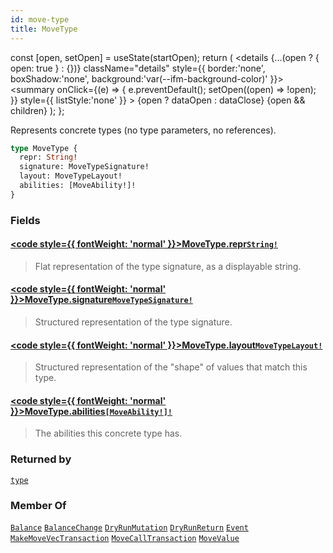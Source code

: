 ```yaml
---
id: move-type
title: MoveType
---
```









  const [open, setOpen] = useState(startOpen);
  return (
    <details {...(open ? { open: true } : {})} className="details" style={{ border:'none', boxShadow:'none', background:'var(--ifm-background-color)' }}>
      <summary
        onClick={(e) => {
          e.preventDefault();
          setOpen((open) => !open);
        }}
        style={{ listStyle:'none' }}
      >
      {open ? dataOpen : dataClose}
      </summary>
      {open && children}
    </details>
  );
};








Represents concrete types (no type parameters, no references).


```graphql
type MoveType {
  repr: String!
  signature: MoveTypeSignature!
  layout: MoveTypeLayout!
  abilities: [MoveAbility!]!
}
```




### Fields

#### [<code style={{ fontWeight: 'normal' }}>MoveType.<b>repr</b></code>](#)<Bullet />[`String!`](/references/sui-api/sui-graphql/reference/scalars/string) <Badge class="badge badge--secondary" text="non-null"/> <Badge class="badge badge--secondary" text="scalar"/> 
> 
> 
> Flat representation of the type signature, as a displayable string.
> 

#### [<code style={{ fontWeight: 'normal' }}>MoveType.<b>signature</b></code>](#)<Bullet />[`MoveTypeSignature!`](/references/sui-api/sui-graphql/reference/scalars/move-type-signature) <Badge class="badge badge--secondary" text="non-null"/> <Badge class="badge badge--secondary" text="scalar"/> 
> 
> 
> Structured representation of the type signature.
> 

#### [<code style={{ fontWeight: 'normal' }}>MoveType.<b>layout</b></code>](#)<Bullet />[`MoveTypeLayout!`](/references/sui-api/sui-graphql/reference/scalars/move-type-layout) <Badge class="badge badge--secondary" text="non-null"/> <Badge class="badge badge--secondary" text="scalar"/> 
> 
> 
> Structured representation of the "shape" of values that match this type.
> 

#### [<code style={{ fontWeight: 'normal' }}>MoveType.<b>abilities</b></code>](#)<Bullet />[`[MoveAbility!]!`](/references/sui-api/sui-graphql/reference/enums/move-ability) <Badge class="badge badge--secondary" text="non-null"/> <Badge class="badge badge--secondary" text="enum"/> 
> 
> 
> The abilities this concrete type has.
> 



### Returned by

[`type`](/references/sui-api/sui-graphql/reference/queries/type)  <Badge class="badge badge--secondary" text="query"/>

### Member Of

[`Balance`](/references/sui-api/sui-graphql/reference/objects/balance)  <Badge class="badge badge--secondary" text="object"/><Bullet />[`BalanceChange`](/references/sui-api/sui-graphql/reference/objects/balance-change)  <Badge class="badge badge--secondary" text="object"/><Bullet />[`DryRunMutation`](/references/sui-api/sui-graphql/reference/objects/dry-run-mutation)  <Badge class="badge badge--secondary" text="object"/><Bullet />[`DryRunReturn`](/references/sui-api/sui-graphql/reference/objects/dry-run-return)  <Badge class="badge badge--secondary" text="object"/><Bullet />[`Event`](/references/sui-api/sui-graphql/reference/objects/event)  <Badge class="badge badge--secondary" text="object"/><Bullet />[`MakeMoveVecTransaction`](/references/sui-api/sui-graphql/reference/objects/make-move-vec-transaction)  <Badge class="badge badge--secondary" text="object"/><Bullet />[`MoveCallTransaction`](/references/sui-api/sui-graphql/reference/objects/move-call-transaction)  <Badge class="badge badge--secondary" text="object"/><Bullet />[`MoveValue`](/references/sui-api/sui-graphql/reference/objects/move-value)  <Badge class="badge badge--secondary" text="object"/>

